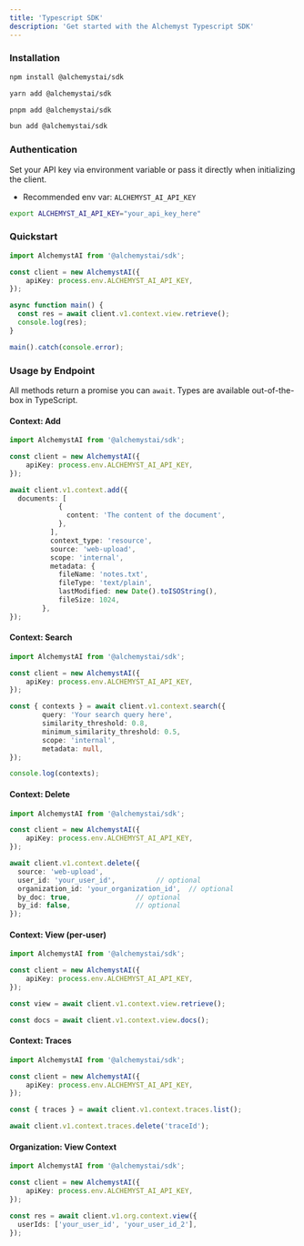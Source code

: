 ```yaml
---
title: 'Typescript SDK'
description: 'Get started with the Alchemyst Typescript SDK'
---
```

### Installation

<CodeGroup>

```bash npm
npm install @alchemystai/sdk
```

```bash yarn
yarn add @alchemystai/sdk
```

```bash pnpm
pnpm add @alchemystai/sdk
```

```bash bun
bun add @alchemystai/sdk
```

</CodeGroup>

### Authentication

Set your API key via environment variable or pass it directly when initializing the client.

- Recommended env var: `ALCHEMYST_AI_API_KEY`

```bash
export ALCHEMYST_AI_API_KEY="your_api_key_here"
```

### Quickstart

```ts
import AlchemystAI from '@alchemystai/sdk';

const client = new AlchemystAI({
    apiKey: process.env.ALCHEMYST_AI_API_KEY,
});

async function main() {
  const res = await client.v1.context.view.retrieve();
  console.log(res);
}

main().catch(console.error);
```

### Usage by Endpoint

All methods return a promise you can `await`. Types are available out-of-the-box in TypeScript.

#### Context: Add

```ts
import AlchemystAI from '@alchemystai/sdk';

const client = new AlchemystAI({
    apiKey: process.env.ALCHEMYST_AI_API_KEY,
});

await client.v1.context.add({
  documents: [
            {
              content: 'The content of the document',
            },
          ],
          context_type: 'resource',
          source: 'web-upload',
          scope: 'internal',
          metadata: {
            fileName: 'notes.txt',
            fileType: 'text/plain',
            lastModified: new Date().toISOString(),
            fileSize: 1024,
        },
});
```

#### Context: Search

```ts
import AlchemystAI from '@alchemystai/sdk';

const client = new AlchemystAI({
    apiKey: process.env.ALCHEMYST_AI_API_KEY,
});

const { contexts } = await client.v1.context.search({
        query: 'Your search query here',
        similarity_threshold: 0.8,
        minimum_similarity_threshold: 0.5,
        scope: 'internal',
        metadata: null,
});

console.log(contexts);
```

#### Context: Delete

```ts
import AlchemystAI from '@alchemystai/sdk';

const client = new AlchemystAI({
    apiKey: process.env.ALCHEMYST_AI_API_KEY,
});

await client.v1.context.delete({
  source: 'web-upload',
  user_id: 'your_user_id',          // optional
  organization_id: 'your_organization_id',  // optional
  by_doc: true,                // optional
  by_id: false,                // optional
});
```

#### Context: View (per-user)

```ts
import AlchemystAI from '@alchemystai/sdk';

const client = new AlchemystAI({
    apiKey: process.env.ALCHEMYST_AI_API_KEY,
});

const view = await client.v1.context.view.retrieve();

const docs = await client.v1.context.view.docs();
```

#### Context: Traces

```ts
import AlchemystAI from '@alchemystai/sdk';

const client = new AlchemystAI({
    apiKey: process.env.ALCHEMYST_AI_API_KEY,
});

const { traces } = await client.v1.context.traces.list();

await client.v1.context.traces.delete('traceId');
```

#### Organization: View Context

```ts
import AlchemystAI from '@alchemystai/sdk';

const client = new AlchemystAI({
    apiKey: process.env.ALCHEMYST_AI_API_KEY,
});

const res = await client.v1.org.context.view({
  userIds: ['your_user_id', 'your_user_id_2'],
});
```
